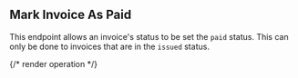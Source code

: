## Mark Invoice As Paid

This endpoint allows an invoice's status to be set the `paid` status. This can only be done to invoices that are in
the `issued` status.

{/* render operation */}
